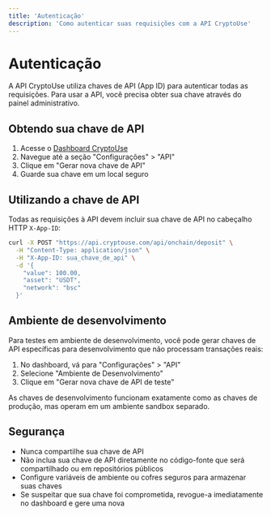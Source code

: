 ```yaml
---
title: 'Autenticação'
description: 'Como autenticar suas requisições com a API CryptoUse'
---
```


# Autenticação

A API CryptoUse utiliza chaves de API (App ID) para autenticar todas as requisições. Para usar a API, você precisa obter sua chave através do painel administrativo.

## Obtendo sua chave de API

1. Acesse o [Dashboard CryptoUse](https://dashboard.cryptouse.com)
2. Navegue até a seção "Configurações" > "API"
3. Clique em "Gerar nova chave de API"
4. Guarde sua chave em um local seguro

## Utilizando a chave de API

Todas as requisições à API devem incluir sua chave de API no cabeçalho HTTP `X-App-ID`:

```bash
curl -X POST "https://api.cryptouse.com/api/onchain/deposit" \
  -H "Content-Type: application/json" \
  -H "X-App-ID: sua_chave_de_api" \
  -d '{
    "value": 100.00,
    "asset": "USDT",
    "network": "bsc"
  }'
```

## Ambiente de desenvolvimento

Para testes em ambiente de desenvolvimento, você pode gerar chaves de API específicas para desenvolvimento que não processam transações reais:

1. No dashboard, vá para "Configurações" > "API"
2. Selecione "Ambiente de Desenvolvimento"
3. Clique em "Gerar nova chave de API de teste"

As chaves de desenvolvimento funcionam exatamente como as chaves de produção, mas operam em um ambiente sandbox separado.

## Segurança

- Nunca compartilhe sua chave de API
- Não inclua sua chave de API diretamente no código-fonte que será compartilhado ou em repositórios públicos
- Configure variáveis de ambiente ou cofres seguros para armazenar suas chaves
- Se suspeitar que sua chave foi comprometida, revogue-a imediatamente no dashboard e gere uma nova 